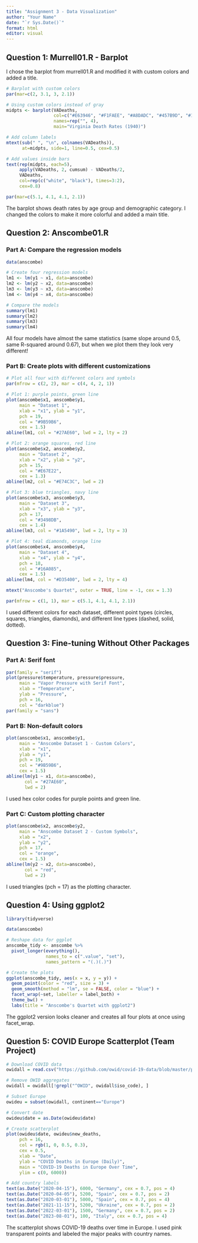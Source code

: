 ```yaml
---
title: "Assignment 3 - Data Visualization"
author: "Your Name"
date: "`r Sys.Date()`"
format: html
editor: visual
---
```


## Question 1: Murrell01.R - Barplot

I chose the barplot from murrell01.R and modified it with custom colors and added a title.

```r
# Barplot with custom colors
par(mar=c(2, 3.1, 3, 2.1))  

# Using custom colors instead of gray
midpts <- barplot(VADeaths, 
                  col=c("#E63946", "#F1FAEE", "#A8DADC", "#457B9D", "#1D3557"),
                  names=rep("", 4),
                  main="Virginia Death Rates (1940)")

# Add column labels
mtext(sub(" ", "\n", colnames(VADeaths)),
      at=midpts, side=1, line=0.5, cex=0.5)

# Add values inside bars
text(rep(midpts, each=5), 
     apply(VADeaths, 2, cumsum) - VADeaths/2,
     VADeaths, 
     col=rep(c("white", "black"), times=3:2), 
     cex=0.8)

par(mar=c(5.1, 4.1, 4.1, 2.1))
```

The barplot shows death rates by age group and demographic category. I changed the colors to make it more colorful and added a main title.

## Question 2: Anscombe01.R

### Part A: Compare the regression models

```r
data(anscombe)

# Create four regression models
lm1 <- lm(y1 ~ x1, data=anscombe)
lm2 <- lm(y2 ~ x2, data=anscombe)
lm3 <- lm(y3 ~ x3, data=anscombe)
lm4 <- lm(y4 ~ x4, data=anscombe)

# Compare the models
summary(lm1)
summary(lm2)
summary(lm3)
summary(lm4)
```

All four models have almost the same statistics (same slope around 0.5, same R-squared around 0.67), but when we plot them they look very different!

### Part B: Create plots with different customizations

```r
# Plot all four with different colors and symbols
par(mfrow = c(2, 2), mar = c(4, 4, 2, 1))

# Plot 1: purple points, green line
plot(anscombe$x1, anscombe$y1,
     main = "Dataset 1",
     xlab = "x1", ylab = "y1",
     pch = 19,              
     col = "#9B59B6",       
     cex = 1.5)
abline(lm1, col = "#27AE60", lwd = 2, lty = 2)

# Plot 2: orange squares, red line
plot(anscombe$x2, anscombe$y2,
     main = "Dataset 2",
     xlab = "x2", ylab = "y2",
     pch = 15,              
     col = "#E67E22",       
     cex = 1.3)
abline(lm2, col = "#E74C3C", lwd = 2)

# Plot 3: blue triangles, navy line
plot(anscombe$x3, anscombe$y3,
     main = "Dataset 3",
     xlab = "x3", ylab = "y3",
     pch = 17,              
     col = "#3498DB",       
     cex = 1.4)
abline(lm3, col = "#1A5490", lwd = 2, lty = 3)

# Plot 4: teal diamonds, orange line
plot(anscombe$x4, anscombe$y4,
     main = "Dataset 4",
     xlab = "x4", ylab = "y4",
     pch = 18,              
     col = "#16A085",       
     cex = 1.5)
abline(lm4, col = "#D35400", lwd = 2, lty = 4)

mtext("Anscombe's Quartet", outer = TRUE, line = -1, cex = 1.3)

par(mfrow = c(1, 1), mar = c(5.1, 4.1, 4.1, 2.1))
```

I used different colors for each dataset, different point types (circles, squares, triangles, diamonds), and different line types (dashed, solid, dotted).

## Question 3: Fine-tuning Without Other Packages

### Part A: Serif font

```r
par(family = "serif")
plot(pressure$temperature, pressure$pressure,
     main = "Vapor Pressure with Serif Font",
     xlab = "Temperature", 
     ylab = "Pressure",
     pch = 16,
     col = "darkblue")
par(family = "sans")
```

### Part B: Non-default colors

```r
plot(anscombe$x1, anscombe$y1,
     main = "Anscombe Dataset 1 - Custom Colors",
     xlab = "x1", 
     ylab = "y1",
     pch = 19,
     col = "#9B59B6",
     cex = 1.5)
abline(lm(y1 ~ x1, data=anscombe), 
       col = "#27AE60",
       lwd = 2)
```

I used hex color codes for purple points and green line.

### Part C: Custom plotting character

```r
plot(anscombe$x2, anscombe$y2,
     main = "Anscombe Dataset 2 - Custom Symbols",
     xlab = "x2", 
     ylab = "y2",
     pch = 17,
     col = "orange",
     cex = 1.5)
abline(lm(y2 ~ x2, data=anscombe), 
       col = "red", 
       lwd = 2)
```

I used triangles (pch = 17) as the plotting character.

## Question 4: Using ggplot2

```r
library(tidyverse)

data(anscombe)

# Reshape data for ggplot
anscombe_tidy <- anscombe %>%
  pivot_longer(everything(),
               names_to = c(".value", "set"),
               names_pattern = "(.)(.)")

# Create the plots
ggplot(anscombe_tidy, aes(x = x, y = y)) +
  geom_point(color = "red", size = 3) +
  geom_smooth(method = "lm", se = FALSE, color = "blue") +
  facet_wrap(~set, labeller = label_both) +
  theme_bw() +
  labs(title = "Anscombe's Quartet with ggplot2")
```

The ggplot2 version looks cleaner and creates all four plots at once using facet_wrap.

## Question 5: COVID Europe Scatterplot (Team Project)

```r
# Download COVID data
owidall = read.csv("https://github.com/owid/covid-19-data/blob/master/public/data/owid-covid-data.csv?raw=true")

# Remove OWID aggregates
owidall = owidall[!grepl("^OWID", owidall$iso_code), ]

# Subset Europe
owideu = subset(owidall, continent=="Europe")

# Convert date
owideu$date = as.Date(owideu$date)

# Create scatterplot
plot(owideu$date, owideu$new_deaths,
     pch = 16,
     col = rgb(1, 0, 0.5, 0.3),
     cex = 0.5,
     xlab = "Date",
     ylab = "COVID Deaths in Europe (Daily)",
     main = "COVID-19 Deaths in Europe Over Time",
     ylim = c(0, 6000))

# Add country labels
text(as.Date("2020-04-15"), 6000, "Germany", cex = 0.7, pos = 4)
text(as.Date("2020-04-05"), 5200, "Spain", cex = 0.7, pos = 2)
text(as.Date("2020-03-01"), 5000, "Spain", cex = 0.7, pos = 4)
text(as.Date("2021-11-15"), 5200, "Ukraine", cex = 0.7, pos = 2)
text(as.Date("2022-03-01"), 1500, "Germany", cex = 0.7, pos = 2)
text(as.Date("2023-08-01"), 100, "Italy", cex = 0.7, pos = 4)
```

The scatterplot shows COVID-19 deaths over time in Europe. I used pink transparent points and labeled the major peaks with country names.
